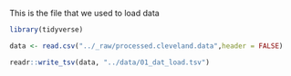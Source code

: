 This is the file that we used to load data

```r
library(tidyverse)

```

```r
data <- read.csv("../_raw/processed.cleveland.data",header = FALSE)
```

```r
readr::write_tsv(data, "../data/01_dat_load.tsv")

```
